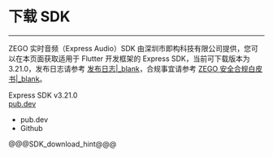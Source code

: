 # 下载 SDK

- - -

ZEGO 实时音频（Express Audio）SDK 由深圳市即构科技有限公司提供，您可以在本页面获取适用于 Flutter 开发框架的 Express SDK，当前可下载版本为 3.21.0，发布日志请参考 [发布日志\|_blank](!DownloadSDK/Release_Notes)，合规事宜请参考 [ZEGO 安全合规白皮书\|_blank](#16142)。

<div class="sdk-download-wrapper download-area">
  <div class="sdk-download-item-wrapper">
    <div class="download-title">Express SDK v3.21.0</div>
    <div class="download-selector"> 
      <a class="download-select-icon" href="javascript:void(0)"></a>
      <div class="download-select-wrapper">
        <a class="download-target-btn" href="javascript:void(0);">pub.dev</a>
        <ul class="download-dropdown-list">
          <li data-href="https://pub.dev/packages/zego_express_engine/install"
            class="dropdown-option">
            pub.dev
          </li>
          <li data-href="https://github.com/zegoim/zego-express-flutter-sdk/"
            class="dropdown-option">
            Github
          </li>   
        </ul>
      </div>
    </div> 
  </div>  
</div>

@@@SDK_download_hint@@@
